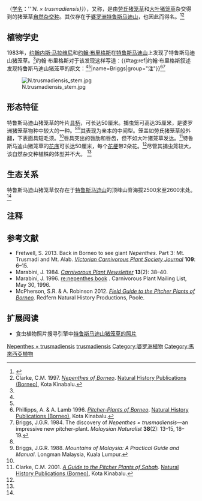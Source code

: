 {{noteTA
|G1=Carnivorous Plant
}}

{{Speciesbox
|image = N.trusmadiensis-a.jpg
|image_caption = 特鲁斯马迪山猪笼草的上位笼
|status = [[极危物种|极危]]<ref>von Arx, B., J. Schlauer & M. Groves 2001. {{PDFlink|[http://www.kew.org/conservation/CITES_Checklists/CITESCarnivorousPlantChecklist.pdf ''CITES Carnivorous Plant Checklist''.]}} The Cromwell Press, United Kingdom.</ref>
|taxon=Nepenthes × trusmadiensis
|authority = [[约翰内斯·马拉维尼|Marabini]] (1983)<ref name=Marabini1983>Marabini, J. 1983. [http://biodiversitylibrary.org/page/27801315 Eine neue ''Nepenthes''-Hybride aus Borneo]. ''Mitteilungen der Botanischen Staatssammlung München'' '''19''': 449–452.</ref>
}}

{{tsSingle|type = {{{1}}}|varselect = {{{2}}}|link = 特鲁斯马迪山猪笼草|cn = '''特鲁斯马迪山猪笼草'''|tw = '''土魯斯瑪迪豬籠草'''<ref name="夏洛特2007" />}}（[[学名|学名]]：'''''N. × trusmadiensis}}''），又称{{tsSingle|type = {{{1}}}|varselect = {{{2}}}|link = 土魯斯瑪迪豬籠草|cn = '''土鲁斯玛迪猪笼草'''<ref name="夏洛特2007" />|tw = '''特魯斯馬迪豬籠草'''}}，是由[[劳氏猪笼草|劳氏猪笼草]]{{small|（''N. lowii''）}}和[[大叶猪笼草|大叶猪笼草]]{{small|（''N. macrophylla''）}}杂交得到的猪笼草[[自然杂交种|自然杂交种]]。其仅存在于[[婆罗洲|婆罗洲]][[特鲁斯马迪山|特鲁斯马迪山]]，也因此而得名。<ref name="夏洛特2007">{{cite book | title=[[食蟲植物觀賞&栽培圖鑑|食蟲植物觀賞&栽培圖鑑]] | publisher=商周出版 | author=夏洛特 | year=2007 | location=台北 | pages=79 | isbn=978-986-124-850-9}}</ref><ref name=Clarke>Clarke, C.M. 1997. ''[[婆罗洲的猪笼草属植物|Nepenthes of Borneo]]''. [[自然历史出版社_(婆罗洲)|Natural History Publications (Borneo)]], Kota Kinabalu.</ref>

== 植物学史 ==
1983年，[[约翰内斯·马拉维尼|约翰内斯·马拉维尼]]{{small|（Johannes Marabini）}}和[[约翰·布里格斯|约翰·布里格斯]]{{small|（John Briggs）}}在[[特鲁斯马迪山|特鲁斯马迪山]]上发现了特鲁斯马迪山猪笼草。<ref name=Marabini1983 />约翰·布里格斯对于该发现这样写道：{{#tag:ref|约翰·布里格斯叙述发现特鲁斯马迪山猪笼草的原文：<ref name=P&L /><ref name=Briggs />{{Cquote|We were about to leave the summit around 8.00 a.m. when Johannes Marabini emerged from a dense bush [...] holding two huge pitchers quite unlike any other species. The most striking feature was the sheer size of the pitchers—they were bigger than anything else on Trus Madi. Later on, we were to realise that they were the second biggest pitchers of all the Borneo ''Nepenthes''—exceeded only by those of ''N. rajah'' on Kinabalu. [...] The evidence strongly suggested the new pitcher-plant was a hybrid of ''N. lowii'' and ''N. edwardsiana''. The great size of the pitchers agreed with this idea—being characteristic of hybrids. There was no time to investigate the distribution of this new plant. So, after collecting a few specimens we set off down the mountain for the three-day trek back to Tambunan.}}|name=Briggs|group="注"}}<ref name=P&L>Phillipps, A. & A. Lamb 1996. ''[[婆罗洲的猪笼草|Pitcher-Plants of Borneo]]''. [[自然历史出版社_(婆罗洲)|Natural History Publications (Borneo)]], Kota Kinabalu.</ref><ref name=Briggs>Briggs, J.G.R. 1984. The discovery of ''Nepenthes × trusmadiensis''—an impressive new pitcher-plant. ''Malaysian Naturalist'' '''38'''(2): 13–15, 18–19.</ref>

[[Image:N.trusmadiensis_stem.jpg|thumb]]

{{Cquote|约上午8点，我们即将离开山顶的时候，约翰内斯·马拉维尼从茂密的灌木丛中出现……拿着两个巨大捕虫笼。其最突出的特征是其巨大的尺寸，大于任何存在于特鲁斯马迪山的猪笼草。后来，我们意识到这是婆罗洲猪笼草中捕虫笼第二大的，仅次于基纳巴卢山的马来王猪笼草……有证据表明，这种新发现的猪笼草是劳氏猪笼草与爱德华猪笼草的自然杂交种。巨大的尺寸也符合这一观点——杂交种的特征。我们没有时间考察这一新类群的分别。因此，我们采集了一些标本后就启程下山了，花了三天时间回到坦布南。
}}

== 形态特征 ==
特鲁斯马迪山猪笼草的叶片[[wikt:具柄|具柄]]，可长达50厘米。捕虫笼可高达35厘米，是婆罗洲猪笼草物种中较大的一种。<ref name=Briggs /><ref>Briggs, J.G.R. 1988. ''Mountains of Malaysia: A Practical Guide and Manual''. Longman Malaysia, Kuala Lumpur.</ref>其表现为亲本的中间型。笼盖如劳氏猪笼草般外翻，下表面具短毛须。<ref name=Clarke />唇具突出的唇肋和唇齿，但不如大叶猪笼草发达。<ref name=Sabah>Clarke, C.M. 2001. ''[[沙巴的猪笼草指南|A Guide to the Pitcher Plants of Sabah]]''. [[自然历史出版社_(婆罗洲)|Natural History Publications (Borneo)]], Kota Kinabalu.</ref>特鲁斯马迪山猪笼草的[[花序|花序]]可长达50厘米，每个[[花梗|花梗]]带2朵花。<ref name=P&L />尽管其捕虫笼较大，该自然杂交种植株的体型并不大。 <ref name=Clarke />

== 生态关系 ==
特鲁斯马迪山猪笼草仅存在于[[特鲁斯马迪山|特鲁斯马迪山]]的顶峰山脊海拔2500米至2600米处。<ref name=P&L />

== 注释 ==
{{reflist|group="注"}}

== 参考文献 ==
{{reflist|2}}
{{refbegin|2}}
* Fretwell, S. 2013. Back in Borneo to see giant ''Nepenthes''. Part 3: Mt. Trusmadi and Mt. Alab. ''[[维多利亚食虫植物协会杂志|Victorian Carnivorous Plant Society Journal]]'' '''109''': 6–15.
* Marabini, J. 1984. {{PDFlink|[http://www.carnivorousplants.org/cpn/articles/CPNv13n2p38_40.pdf A field trip to Gunong Trusmadi.]|442 [[Kibibyte|KiB]]<!-- application/pdf, 453522 bytes -->}} ''[[食虫植物通讯|Carnivorous Plant Newsletter]]'' '''13'''(2): 38–40.
* Marabini, J. 1996. [http://www.omnisterra.com/botany/cp/list/cp96alld/2068.htm re:nepenthes book] {{Wayback|url=http://www.omnisterra.com/botany/cp/list/cp96alld/2068.htm |date=20160805032228 }}. Carnivorous Plant Mailing List, May 30, 1996.
* McPherson, S.R. & A. Robinson 2012. ''[[婆罗洲的猪笼草野外指南|Field Guide to the Pitcher Plants of Borneo]]''. Redfern Natural History Productions, Poole.
<!--http://ips.2-d.jp/news/2006oct/news-2006-oct.htm-->
{{refend}}

== 扩展阅读 ==
{{refbegin}}
* 食虫植物照片搜寻引擎中[http://www.cpphotofinder.com/nepenthes-x-trusmadiensis-1868.html 特鲁斯马迪山猪笼草的照片] {{Wayback|url=http://www.cpphotofinder.com/nepenthes-x-trusmadiensis-1868.html |date=20210125141209 }}
{{commons-inline|Nepenthes × trusmadiensis|特鲁斯马迪山猪笼草}}
{{wikispecies-inline|Nepenthes × trusmadiensis|特鲁斯马迪山猪笼草}}
{{refend}}

{{Nepenthes}}
{{Taxonbar|from=Q4925475}}

[[Category:亚洲食虫植物|Nepenthes × trusmadiensis]]
[[Category:猪笼草属自然杂交种|trusmadiensis]]
[[Category:婆罗洲植物|Category:婆罗洲植物]]
[[Category:馬來西亞植物|Category:馬來西亞植物]]